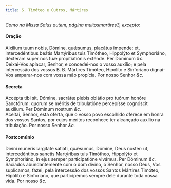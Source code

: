 ```yaml
---
title: S. Timóteo e Outros, Mártires
---
```



<em>Como na Missa Salus autem, página muitosmartires3, excepto:</em>

<h4 class="text-center">Oração</h4>
<div class="container-fluid">
<div class="row">
<div class="col-6 dropcaps text-justify">
Aixílium tuum nobis, Dómine, quǽsumus, placátus impende: et, intercedéntibus beátis Martýribus tuis Timótheo, Hippolýto et Symphoriáno, déxteram super nos tuæ propitiatiónis exténde. Per Dóminum <em>&c.</em>
</div>
<div class="col-6 dropcaps text-justify">
Deixai-Vos aplacar, Senhor, e concedei-nos o vosso auxílio; e pela intercessão dos vossos B. B. Mártires Timóteo, Hipólito e Sinforiano dignai-Vos amparar-nos com vossa mão propícia. Por nosso Senhor <em>&c.</em>
</div>
</div>
</div>

<h4 class="text-center">Secreta</h4>
<div class="container-fluid">
<div class="row">
<div class="col-6 dropcaps text-justify">
Accépta tibi sit, Dómine, sacrátæ plebis oblátio pro tuórum honóre Sanctórum: quorum se méritis de tribulatióne percepísse cognóscit auxílium. Per Dóminum nostrum <em>&c.</em>
</div>
<div class="col-6 dropcaps text-justify">
Aceitai, Senhor, esta oferta, que o vosso povo escolhido oferece em honra dos vossos Santos, por cujos méritos reconhece ter alcançado auxílio na tribulação. Por nosso Senhor <em>&c.</em>
</div>
</div>
</div>

<h4 class="text-center">Postcomúnio</h4>
<div class="container-fluid">
<div class="row">
<div class="col-6 dropcaps text-justify">
Divíni muneris largitate satiáti, quǽsumus, Dómine, Deus noster: ut, intercedéntibus sanctis Martýribus tuis Timótheo, Hippolýto et Symphoriáno, in ejus semper participatióne vivámus. Per Dóminum <em>&c.</em>
</div>
<div class="col-6 dropcaps text-justify">
Saciados abundantemente com o dom divino, ó Senhor, nosso Deus, Vos suplicamos, fazei, pela intercessão dos vossos Santos Mártires Timóteo, Hipólito e Sinforiano, que participemos sempre dele durante toda nossa vida. Por nosso <em>&c.</em>
</div>
</div>
</div>

